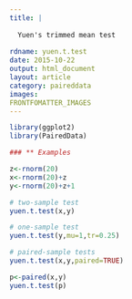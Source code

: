 ```yaml
---
title: |
  
  Yuen's trimmed mean test
  
rdname: yuen.t.test
date: 2015-10-22
output: html_document
layout: article
category: paireddata
images:
FRONTFOMATTER_IMAGES
---
```


```r
library(ggplot2)
library(PairedData)
```

```r
### ** Examples

z<-rnorm(20)
x<-rnorm(20)+z
y<-rnorm(20)+z+1

# two-sample test
yuen.t.test(x,y)

# one-sample test
yuen.t.test(y,mu=1,tr=0.25)

# paired-sample tests
yuen.t.test(x,y,paired=TRUE)

p<-paired(x,y)
yuen.t.test(p)



```